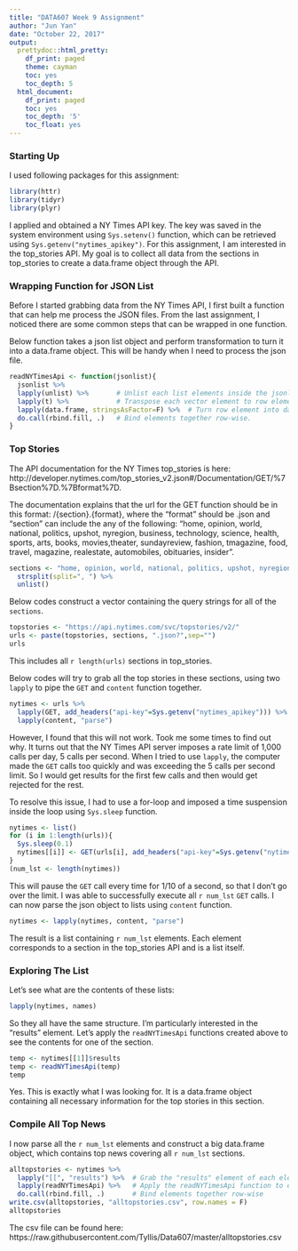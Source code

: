 ---
title: "DATA607 Week 9 Assignment"
author: "Jun Yan"
date: "October 22, 2017"
output:
  prettydoc::html_pretty:
    df_print: paged
    theme: cayman
    toc: yes
    toc_depth: 5
  html_document:
    df_print: paged
    toc: yes
    toc_depth: '5'
    toc_float: yes
---

### Starting Up

I used following packages for this assignment:

```{r warning=F, message=F}
library(httr)
library(tidyr)
library(plyr)
```

I applied and obtained a NY Times API key. The key was saved in the system environment using `Sys.setenv()` function, which can be retrieved using `Sys.getenv("nytimes_apikey")`.  For this assignment, I am interested in the top_stories API. My goal is to collect all data from the sections in top_stories to create a data.frame object through the API.


### Wrapping Function for JSON List

Before I started grabbing data from the NY Times API, I first built a function that can help me process the JSON files. From the last assignment, I noticed there are some common steps that can be wrapped in one function.

Below function takes a json list object and perform transformation to turn it into a data.frame object. This will be handy when I need to process the json file.

```{r}
readNYTimesApi <- function(jsonlist){
  jsonlist %>%  
  lapply(unlist) %>%       # Unlist each list elements inside the jsonlist  
  lapply(t) %>%            # Transpose each vector element to row element
  lapply(data.frame, stringsAsFactor=F) %>%  # Turn row element into data.frame 
  do.call(rbind.fill, .)   # Bind elements together row-wise.
}
```

### Top Stories 

The API documentation for the NY Times top_stories is here: http://developer.nytimes.com/top_stories_v2.json#/Documentation/GET/%7Bsection%7D.%7Bformat%7D. 

The documentation explains that the url for the GET function should be in this format: /{section}.{format}, where the "format" should be .json and "section" can include the any of the following: "home, opinion, world, national, politics, upshot, nyregion, business, technology, science, health, sports, arts, books, movies,theater, sundayreview, fashion, tmagazine, food, travel, magazine, realestate, automobiles, obituaries, insider".

```{r}
sections <- "home, opinion, world, national, politics, upshot, nyregion, business, technology, science, health, sports, arts, books, movies, theater, sundayreview, fashion, tmagazine, food, travel, magazine, realestate, automobiles, obituaries, insider" %>% 
  strsplit(split=", ") %>% 
  unlist()
```

Below codes construct a vector containing the query strings for all of the `sections`.

```{r}
topstories <- "https://api.nytimes.com/svc/topstories/v2/"
urls <- paste(topstories, sections, ".json?",sep="")
urls
```

This includes all `r length(urls)` sections in top_stories. 

Below codes will try to grab all the top stories in these sections, using two `lapply` to pipe the `GET` and `content` function together. 

```{r eval=F}
nytimes <- urls %>% 
  lapply(GET, add_headers("api-key"=Sys.getenv("nytimes_apikey"))) %>% 
  lapply(content, "parse")
```

However, I found that this will not work. Took me some times to find out why. It turns out that the NY Times API server imposes a rate limit of 1,000 calls per day, 5 calls per second. When I tried to use `lapply`, the computer made the `GET` calls too quickly and was exceeding the 5 calls per second limit. So I would get results for the first few calls and then would get rejected for the rest. 

To resolve this issue, I had to use a for-loop and imposed a time suspension inside the loop using `Sys.sleep` function.

```{r}
nytimes <- list()
for (i in 1:length(urls)){
  Sys.sleep(0.1)
  nytimes[[i]] <- GET(urls[i], add_headers("api-key"=Sys.getenv("nytimes_apikey")))
}
(num_lst <- length(nytimes))
```

This will pause the `GET` call every time for 1/10 of a second, so that I don't go over the limit. I was able to successfully execute all `r num_lst` `GET` calls. I can now parse the json object to lists using `content` function.

```{r warning=F, message=F}
nytimes <- lapply(nytimes, content, "parse")
```

The result is a list containing `r num_lst` elements. Each element corresponds to a section in the top_stories API and is a list itself.  


### Exploring The List

Let's see what are the contents of these lists:

```{r}
lapply(nytimes, names)
```

So they all have the same structure. I'm particularly interested in the "results" element. Let's apply the `readNYTimesApi` functions created above to see the contents for one of the section.

```{r cols.print=5, rows.print=10}
temp <- nytimes[[1]]$results
temp <- readNYTimesApi(temp)
temp
```

Yes. This is exactly what I was looking for. It is a data.frame object containing all necessary information for the top stories in this section.


### Compile All Top News

I now parse all the `r num_lst` elements and construct a big data.frame object, which contains top news covering all `r num_lst` sections.

```{r cols.print=5, rows.print=20}
alltopstories <- nytimes %>% 
  lapply("[[", "results") %>%  # Grab the "results" element of each element
  lapply(readNYTimesApi) %>%   # Apply the readNYTimesApi function to each element
  do.call(rbind.fill, .)       # Bind elements together row-wise
write.csv(alltopstories, "alltopstories.csv", row.names = F)
alltopstories
```

The csv file can be found here: https://raw.githubusercontent.com/Tyllis/Data607/master/alltopstories.csv